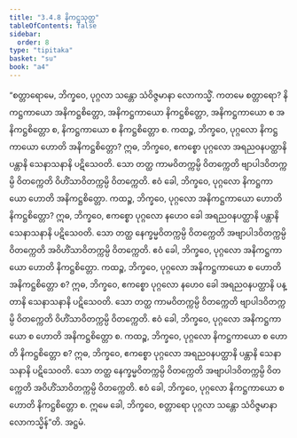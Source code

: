 ```yaml
---
title: "3.4.8 နိကဋ္ဌသုတ္တ"
tableOfContents: false
sidebar:
  order: 8
type: "tipitaka"
basket: "su"
book: "a4"
---
```



<DynamicBreadcrumb />

<Division number="138" book="a4" e="ch" v="15" p="454">

<Paragraph number="866" book="a4">
“စတ္တာရောမေ, ဘိက္ခဝေ, ပုဂ္ဂလာ သန္တော သံဝိဇ္ဇမာနာ လောကသ္မိံ. ကတမေ စတ္တာရော? နိကဋ္ဌကာယော အနိကဋ္ဌစိတ္တော, အနိကဋ္ဌကာယော နိကဋ္ဌစိတ္တော, အနိကဋ္ဌကာယော စ အနိကဋ္ဌစိတ္တော စ, နိကဋ္ဌကာယော စ နိကဋ္ဌစိတ္တော စ.
</Paragraph>

<Paragraph number="867" book="a4">
ကထဉ္စ, ဘိက္ခဝေ, ပုဂ္ဂလော နိကဋ္ဌကာယော ဟောတိ အနိကဋ္ဌစိတ္တော? ဣဓ, ဘိက္ခဝေ, ဧကစ္စော ပုဂ္ဂလော အရညဝနပတ္ထာနိ ပန္တာနိ သေနာသနာနိ ပဋိသေဝတိ. သော တတ္ထ ကာမဝိတက္ကမ္ပိ ဝိတက္ကေတိ ဗျာပါဒဝိတက္ကမ္ပိ ဝိတက္ကေတိ ဝိဟိံသာဝိတက္ကမ္ပိ ဝိတက္ကေတိ. ဧဝံ ခေါ, ဘိက္ခဝေ, ပုဂ္ဂလော နိကဋ္ဌကာယော ဟောတိ အနိကဋ္ဌစိတ္တော.
</Paragraph>

<Paragraph number="868" book="a4">
ကထဉ္စ, ဘိက္ခဝေ, ပုဂ္ဂလော အနိကဋ္ဌကာယော ဟောတိ နိကဋ္ဌစိတ္တော? ဣဓ, ဘိက္ခဝေ, ဧကစ္စော ပုဂ္ဂလော နဟေဝ ခေါ အရညဝနပတ္ထာနိ ပန္တာနိ သေနာသနာနိ ပဋိသေဝတိ. သော တတ္ထ နေက္ခမ္မဝိတက္ကမ္ပိ ဝိတက္ကေတိ အဗျာပါဒဝိတက္ကမ္ပိ ဝိတက္ကေတိ အဝိဟိံသာဝိတက္ကမ္ပိ ဝိတက္ကေတိ. ဧဝံ ခေါ, ဘိက္ခဝေ, ပုဂ္ဂလော အနိကဋ္ဌကာယော ဟောတိ နိကဋ္ဌစိတ္တော.
</Paragraph>

<Paragraph number="869" book="a4">
ကထဉ္စ, ဘိက္ခဝေ, ပုဂ္ဂလော အနိကဋ္ဌကာယော စ ဟောတိ အနိကဋ္ဌစိတ္တော စ? ဣဓ, ဘိက္ခဝေ, ဧကစ္စော ပုဂ္ဂလော နဟေဝ ခေါ အရညဝနပတ္ထာနိ ပန္တာနိ သေနာသနာနိ ပဋိသေဝတိ. သော တတ္ထ ကာမဝိတက္ကမ္ပိ ဝိတက္ကေတိ ဗျာပါဒဝိတက္ကမ္ပိ ဝိတက္ကေတိ ဝိဟိံသာဝိတက္ကမ္ပိ ဝိတက္ကေတိ. ဧဝံ ခေါ, ဘိက္ခဝေ, ပုဂ္ဂလော အနိကဋ္ဌကာယော စ ဟောတိ အနိကဋ္ဌစိတ္တော စ.
</Paragraph>

<Paragraph number="870" book="a4">
ကထဉ္စ, ဘိက္ခဝေ, ပုဂ္ဂလော နိကဋ္ဌကာယော စ ဟောတိ နိကဋ္ဌစိတ္တော စ? ဣဓ, ဘိက္ခဝေ, ဧကစ္စော ပုဂ္ဂလော အရညဝနပတ္ထာနိ ပန္တာနိ သေနာသနာနိ ပဋိသေဝတိ. သော တတ္ထ နေက္ခမ္မဝိတက္ကမ္ပိ ဝိတက္ကေတိ အဗျာပါဒဝိတက္ကမ္ပိ ဝိတက္ကေတိ အဝိဟိံသာဝိတက္ကမ္ပိ ဝိတက္ကေတိ. ဧဝံ ခေါ, ဘိက္ခဝေ, ပုဂ္ဂလော နိကဋ္ဌကာယော စ ဟောတိ နိကဋ္ဌစိတ္တော စ. ဣမေ ခေါ, ဘိက္ခဝေ, စတ္တာရော ပုဂ္ဂလာ သန္တော သံဝိဇ္ဇမာနာ လောကသ္မိန်”တိ.

</Paragraph>
</Division>

<Paragraph number="871" type="center" book="a4">
အဋ္ဌမံ.
</Paragraph>